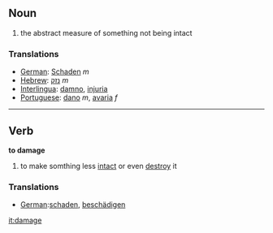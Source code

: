 ==Noun==
# the abstract measure of something not being intact

===Translations===
*[[German]]: [[Schaden]] ''m''
*[[Hebrew]]: [[נזק]] ''m''
*[[Interlingua]]: [[damno]], [[injuria]]
*[[Portuguese]]: [[dano]] ''m'', [[avaria]] ''f''

----

==Verb==

'''to damage'''
# to make somthing less [[intact]] or even [[destroy]] it

===Translations===
*[[German]]:[[schaden]], [[beschädigen]]

[[it:damage]]